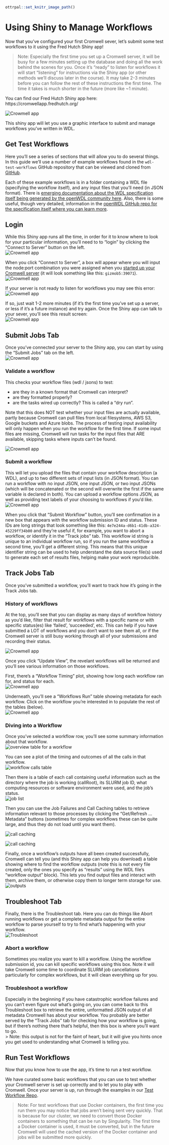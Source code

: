 
```r
ottrpal::set_knitr_image_path()
```
# Using Shiny to Manage Workflows
Now that you've configured your first Cromwell sever, let's submit some test workflows to it using the Fred Hutch Shiny app! 

>Note: Especially the first time you set up a Cromwell server, it will be busy for a few minutes setting up the database and doing all the work behind the scenes for you.  Once it's "ready" to listen for workflows it will start "listening" for instructions via the Shiny app (or other methods we'll discuss later in the course).   It may take 2-3 minutes before you can follow the rest of these instructions the first time. The time it takes is much shorter in the future (more like ~1 minute).

You can find our Fred Hutch Shiny app here:  https://cromwellapp.fredhutch.org/

<img src="assets/cromwell/app-front.png" title="The App looks like this." alt="Crowmell app" style="display: block; margin: auto;" />

This shiny app will let you use a graphic interface to submit and manage workflows you've written in WDL.  

## Get Test Workflows
Here you'll see a series of sections that will allow you to do several things. In this guide we'll use a number of example workflows found in the `wdl-test-workflows` GitHub repository that can be viewed and cloned from [GitHub](https://github.com/FredHutch/wdl-test-workflows).

Each of these example workflows is in a folder containing a WDL file (specifying the workflow itself), and any input files that you'll need (in  JSON format).  There is [emerging documentation about the WDL specification itself being generated by the openWDL community here](https://wdl-docs.readthedocs.io/en/1.0.0/).  Also, there is some useful, though very detailed, information in the [openWDL GitHub repo for the specification itself where you can learn more](https://github.com/openwdl/wdl/blob/main/versions/development/SPEC.md#introduction). 



## Login
While this Shiny app runs all the time, in order for it to know where to look for your particular information, you'll need to to "login" by clicking the "Connect to Server" button on the left.
<img src="assets/cromwell/connect-to-server.png" title="The App looks like this." alt="Crowmell app" style="display: block; margin: auto;" />

When you click "Connect to Server", a box will appear where you will input the node:port combination you were assigned when you [started up your Cromwell server](https://hutchdatascience.org/FH_WDL101_Cromwell/getting-started-with-cromwell.html#kick-off-your-cromwell-server) (it will look something like this: `gizmob5:39071`). 
<img src="assets/cromwell/login-box.png" title="Login box will pop up" alt="Crowmell app" style="display: block; margin: auto;" />

If your server is not ready to listen for workflows you may see this error:
<img src="assets/cromwell/invalid-server.png" title="The App can't talk to your server yet, try again in a minute." alt="Crowmell app" style="display: block; margin: auto;" />

If so, just wait 1-2 more minutes (if it's the first time you've set up a server, or less if it's a future instance) and try again.  Once the Shiny app can talk to your sever, you'll see this result screen:
<img src="assets/cromwell/valid-server.png" title="The App can talk to your server!" alt="Crowmell app" style="display: block; margin: auto;" />


## Submit Jobs Tab
Once you've connected your server to the Shiny app, you can start by using the "Submit Jobs" tab on the left.  
<img src="assets/cromwell/submit.png" title="The submit jobs tab." alt="Crowmell app" style="display: block; margin: auto;" />



### Validate a workflow

This checks your workflow files (wdl / jsons) to test:

- are they in a known format that Cromwell can interpret?
- are they formatted properly?
- are the tasks wired up correctly?
This is called a "dry run".

Note that this does NOT test whether your input files are actually available, partly because Cromwell can pull files from local filesystems, AWS S3, Google buckets and Azure blobs. The process of testing input availability will only happen when you run the workflow for the first time. If some input files are missing, Cromwell will run tasks for the input files that ARE available, skipping tasks where inputs can't be found.


<img src="assets/cromwell/validate.png" title="Validate a workflow" alt="Crowmell app" style="display: block; margin: auto;" />

### Submit a workflow
This will let you upload the files that contain your workflow description (a WDL), and up to two different sets of input lists (in JSON format).  You can run a workflow with no input JSON, one input JSON, or two input JSONs (which will be concatenated or the second will overwrite the first if the same variable is declared in both).  You can upload a workflow options JSON, as well as providing text labels of your choosing to workflows if you'd like.  
<img src="assets/cromwell/cromwell-app.png" title="Submit a workflow" alt="Crowmell app" style="display: block; margin: auto;" />

When you click that "Submit Workflow" button, you'll see confirmation in a new box that appears with the workflow submission ID and status. These IDs are long strings that look something like this: `4e7e244a-d6b1-41db-a324-45229ff34b00` and they're useful if, for example, you want to abort a workflow, or identify it in the "Track jobs" tab. This workflow id string is unique to an individual workflow run, so if you run the same workflow a second time, you'll get a different string. This means that this unique identifier string can be used to help understand the data source file(s) used to generate each set of results files, helping make your work reproducible.




## Track Jobs Tab

Once you've submitted a workflow, you'll want to track how it's going in the Track Jobs tab. 

### History of workflows
At the top, you'll see that you can display as many days of workflow history as you'd like, filter that result for workflows with a specific name or with specific status(es) like 'failed', 'succeeded', etc. This can help if you have submitted a LOT of workflows and you don't want to see them all, or if the Cromwell server is still busy working through all of your submissions and recording their status.


<img src="assets/cromwell/cromwell-app.png" title="Top of the Track Jobs tab" alt="Crowmell app" style="display: block; margin: auto;" />

Once you click "Update View", the revelant workflows will be returned and you'll see various information on those workflows.  

First, there's a "Workflow Timing" plot, showing how long each workflow ran for, and status for each. 
<img src="assets/cromwell/workflows-run.png" title="Workflow plot" alt="Crowmell app" style="display: block; margin: auto;" />

Underneath, you'll see a "Workflows Run" table showing metadata for each workflow.  Click on the workflow you're interested in to populate the rest of the tables (below). 
<img src="assets/cromwell/cromwell-overview.png" title="Workflow table" alt="Crowmell app" style="display: block; margin: auto;" />

### Diving into a Workflow
Once you've selected a workflow row, you'll see some summary information about that workflow.
<img src="assets/cromwell/workflow-overview.png" title="Workflow overview summary" alt="overview table for a workflow" style="display: block; margin: auto;" />

You can see a plot of the timing and outcomes of all the calls in that workflow.
<img src="assets/cromwell/workflow-calls.png" title="Workflow calls" alt="workflow calls table" style="display: block; margin: auto;" />


Then there is a table of each call containing useful information such as the directory where the job is working (callRoot), its SLURM job ID, what computing resources or software environment were used, and the job's status.  
<img src="assets/cromwell/job-list.png" title="Job list" alt="job list" style="display: block; margin: auto;" />



Then you can use the Job Failures and Call Caching tables to retrieve information relevant to those processes by clicking the "Get/Refresh ... Metadata" buttons (sometimes for complex workflows these can be quite large, and thus they do not load until you want them).   

<img src="assets/cromwell/failures.png" title="Job failures" alt="call caching" style="display: block; margin: auto;" />

<img src="assets/cromwell/caching.png" title="Job call caching" alt="call caching" style="display: block; margin: auto;" />



Finally, once a workflow's outputs have all been created successfully, Cromwell can tell you (and this Shiny app can help you download) a table showing where to find the workflow outputs (note this is not every file created, only the ones you specify as "results" using the WDL file's "workflow output" block).  This lets you find output files and interact with them, archive them, or otherwise copy them to longer term storage for use.  
<img src="assets/cromwell/workflow-outputs.png" title="Workflow outputs" alt="outputs" style="display: block; margin: auto;" />


## Troubleshoot Tab
Finally, there is the Troubleshoot tab.  Here you can do things like Abort running workflows or get a complete metadata output for the entire workflow to parse yourself to try to find what's happening with your workflow.  
<img src="assets/cromwell/abort-troubleshoot.png" title="The troubleshoot jobs tab." alt="Troubleshoot" style="display: block; margin: auto;" />

### Abort a workflow
Sometimes you realize you want to kill a workflow.  Using the workflow submission id, you can kill specific workflows using this box.  Note it will take Cromwell some time to coordinate SLURM job cancellations particularly for complex workflows, but it will clean everything up for you. 


### Troubleshoot a workflow
Especially in the beginning if you have catastrophic workflow failures and you can't even figure out what's going on, you can come back to this Troubleshoot box to retrieve the entire, unformatted JSON output of all metadata Cromwell has about your workflow.  You probably are better served by the "Track Jobs" tab for checking how your workflow is going, but if there's nothing there that's helpful, then this box is where you'll want to go.  
> Note: this output is not for the faint of heart, but it will give you hints once you get used to understanding what Cromwell is telling you.  


## Run Test Workflows
Now that you know how to use the app, it's time to run a test workflow.  

We have curated some basic workflows that you can use to test whether your Cromwell server is set up correctly and to let you to play with Cromwell. Once your server is up, run through the examples in our [Test Workflow Repo](https://github.com/FredHutch/wdl-test-workflows). 


> Note: For test workflows that use Docker containers, the first time you run them you may notice that jobs aren't being sent very quickly.  That is because for our cluster, we need to convert those Docker containers to something that can be run by Singularity.  The first time a Docker container is used, it must be converted, but in the future Cromwell will used the cached version of the Docker container and jobs will be submitted more quickly. 





